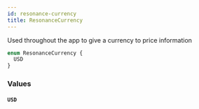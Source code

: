 ```yaml
---
id: resonance-currency
title: ResonanceCurrency
---
```


Used throughout the app to give a currency to price information

```graphql
enum ResonanceCurrency {
  USD
}
```

### Values

#### `USD`
